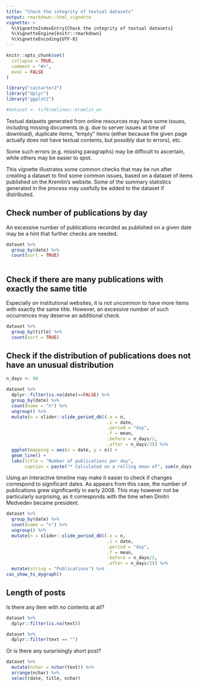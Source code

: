 ```yaml
---
title: "Check the integrity of textual datasets"
output: rmarkdown::html_vignette
vignette: >
  %\VignetteIndexEntry{Check the integrity of textual datasets}
  %\VignetteEngine{knitr::rmarkdown}
  %\VignetteEncoding{UTF-8}
---
```


```r
knitr::opts_chunk$set(
  collapse = TRUE,
  comment = "#>",
  eval = FALSE
)
```

```r
library("castarter2")
library("dplyr")
library("ggplot2")

#dataset <- tifkremlinen::kremlin_en 
```


Textual datasets generated from online resources may have some issues, including missing documents (e.g. due to server issues at time of download), duplicate items, "empty" items (either because the given page actually does not have textual contents, but possibly due to errors), etc. 

Some such errors (e.g. missing paragraphs) may be difficult to ascertain, while others may be easier to spot. 

This vignette illustrates some common checks that may be run after creating a dataset to find some common issues, based on a dataset of items published on the Kremlin's website. Some of the summary statistics generated in the process may usefully be added to the dataset if distributed. 


## Check number of publications by day

An excessive number of publications recorded as published on a given date may be a hint that further checks are needed.

```r
dataset %>% 
  group_by(date) %>% 
  count(sort = TRUE)
  
```



## Check if there are many publications with exactly the same title

Especially on institutional websites, it is not uncommon to have more items with exactly the same title. However, an excessive number of such occurrences may deserve an additional check.

```r
dataset %>% 
  group_by(title) %>% 
  count(sort = TRUE)
```


## Check if the distribution of publications does not have an unusual distribution

```r
n_days <- 90

dataset %>% 
  dplyr::filter(is.na(date)==FALSE) %>% 
  group_by(date) %>% 
  count(name = "n") %>% 
  ungroup() %>% 
  mutate(n = slider::slide_period_dbl(.x = n,
                                      .i = date,
                                      .period = "day",
                                      .f = mean,
                                      .before = n_days/2,
                                      .after = n_days/2)) %>% 
  ggplot(mapping = aes(x = date, y = n)) +
  geom_line() +
  labs(title = "Number of publications per day",
       caption = paste("* Calculated on a rolling mean of", sum(n_days, 1), "days"))

```

Using an interactive timeline may make it easier to check if changes correspond to significant dates. As appears from this case, the number of publications grew significantly in early 2008. This may however not be particularly surprising, as it corresponds with the time when Dmitri Medvedev became president.

```r
dataset %>% 
  group_by(date) %>% 
  count(name = "n") %>% 
  ungroup() %>% 
  mutate(n = slider::slide_period_dbl(.x = n,
                                      .i = date,
                                      .period = "day",
                                      .f = mean,
                                      .before = n_days/2,
                                      .after = n_days/2)) %>% 
  mutate(string = "Publications") %>% 
cas_show_ts_dygraph()
```

## Length of posts


Is there any item with no contents at all?

```r
dataset %>% 
  dplyr::filter(is.na(text))
```


```r
dataset %>% 
  dplyr::filter(text == "")
```

Or is there any surprisingly short post?

```r
dataset %>% 
  mutate(nchar = nchar(text)) %>% 
  arrange(nchar) %>% 
  select(date, title, nchar)
```



